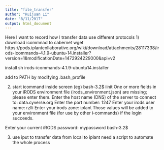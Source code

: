 ```yaml
---
title: "file_transfer"
author: "Ruijuan Li"
date: "8/11/2017"
output: html_document
---
```


Here I want to record how I transfer data use different protocols 
1) download icommnad to cabernet 
wget https://pods.iplantcollaborative.org/wiki/download/attachments/28117338/irods-icommands-4.1.9-ubuntu-14.installer?version=1&modificationDate=1472924229000&api=v2

install 
sh irods-icommands-4.1.9-ubuntu14.installer

add to PATH by modifying .bash_profile 

2) start icommand inside screen (eg)
bash-3.2$ iinit
One or more fields in your iRODS environment file (irods_environment.json) are
missing; please enter them.
Enter the host name (DNS) of the server to connect to: data.cyverse.org
Enter the port number: 1247
Enter your irods user name: rzlli
Enter your irods zone: iplant
Those values will be added to your environment file (for use by
other i-commands) if the login succeeds.
 
Enter your current iRODS password: mypassword
bash-3.2$

3) use iput to transfer data from local to iplant 
need a script to automate the whole process 


